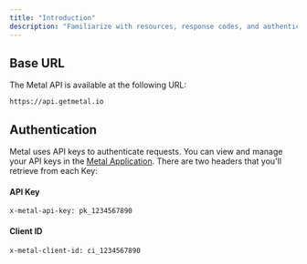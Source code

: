 ```yaml
---
title: "Introduction"
description: "Familiarize with resources, response codes, and authentication."
---
```


## Base URL
The Metal API is available at the following URL:

```
https://api.getmetal.io
```

## Authentication
Metal uses API keys to authenticate requests. You can view and manage your API keys in the [Metal Application](https://app.getmetal.io/settings/organization). There are two headers that you'll retrieve from each Key:

#### API Key
```
x-metal-api-key: pk_1234567890
```

#### Client ID
```
x-metal-client-id: ci_1234567890
```
